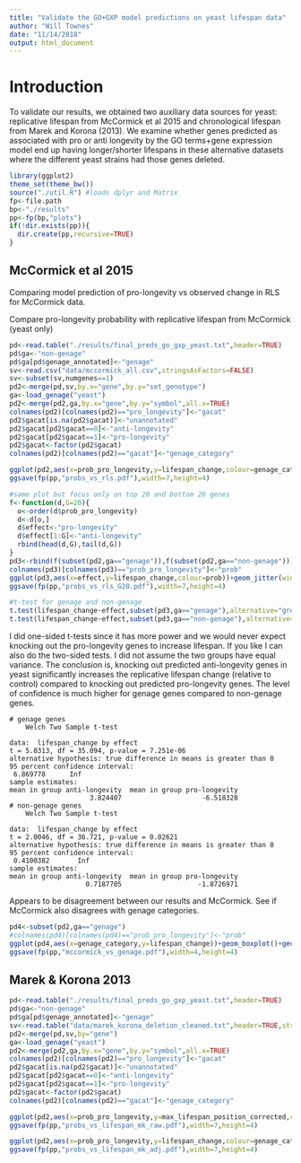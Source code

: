 ```yaml
---
title: "Validate the GO+GXP model predictions on yeast lifespan data"
author: "Will Townes"
date: "11/14/2018"
output: html_document
---
```


# Introduction

To validate our results, we obtained two auxiliary data sources for yeast: replicative lifespan from McCormick et al 2015 and chronological lifespan from Marek and Korona (2013). We examine whether genes predicted as associated with pro or anti longevity by the GO terms+gene expression model end up having longer/shorter lifespans in these alternative datasets where the different yeast strains had those genes deleted.

```r
library(ggplot2)
theme_set(theme_bw())
source("./util.R") #loads dplyr and Matrix
fp<-file.path
bp<-"./results"
pp<-fp(bp,"plots")
if(!dir.exists(pp)){
  dir.create(pp,recursive=TRUE)
}
```

## McCormick et al 2015

Comparing model prediction of pro-longevity vs observed change in RLS for McCormick data.

Compare pro-longevity probability with replicative lifespan from McCormick (yeast only)

```r
pd<-read.table("./results/final_preds_go_gxp_yeast.txt",header=TRUE)
pd$ga<-"non-genage"
pd$ga[pd$genage_annotated]<-"genage"
sv<-read.csv("data/mccormick_all.csv",stringsAsFactors=FALSE)
sv<-subset(sv,numgenes==1)
pd2<-merge(pd,sv,by.x="gene",by.y="set_genotype")
ga<-load_genage("yeast")
pd2<-merge(pd2,ga,by.x="gene",by.y="symbol",all.x=TRUE)
colnames(pd2)[colnames(pd2)=="pro_longevity"]<-"gacat"
pd2$gacat[is.na(pd2$gacat)]<-"unannotated"
pd2$gacat[pd2$gacat==0]<-"anti-longevity"
pd2$gacat[pd2$gacat==1]<-"pro-longevity"
pd2$gacat<-factor(pd2$gacat)
colnames(pd2)[colnames(pd2)=="gacat"]<-"genage_category"

ggplot(pd2,aes(x=prob_pro_longevity,y=lifespan_change,colour=genage_category)) +geom_point(alpha=.9) +xlab("predicted probability gene is pro-longevity") +ylab("change in replicative lifespan after knockout") +geom_smooth(color="black",size=.5,se=FALSE) +facet_wrap(~ga) +scale_colour_manual(values=c("red","blue","gray"))
ggsave(fp(pp,"probs_vs_rls.pdf"),width=7,height=4)

#same plot but focus only on top 20 and bottom 20 genes
f<-function(d,G=20){
  o<-order(d$prob_pro_longevity)
  d<-d[o,]
  d$effect<-"pro-longevity"
  d$effect[1:G]<-"anti-longevity"
  rbind(head(d,G),tail(d,G))
}
pd3<-rbind(f(subset(pd2,ga=="genage")),f(subset(pd2,ga=="non-genage")))
colnames(pd3)[colnames(pd3)=="prob_pro_longevity"]<-"prob"
ggplot(pd3,aes(x=effect,y=lifespan_change,colour=prob))+geom_jitter(width=.2,size=3)+facet_wrap(~ga)+theme_bw()+scale_colour_continuous(low="red",high="blue")+xlab("predicted effect")+ylab("change in replicative lifespan after knockout")
ggsave(fp(pp,"probs_vs_rls_G20.pdf"),width=7,height=4)

#t-test for genage and non-genage
t.test(lifespan_change~effect,subset(pd3,ga=="genage"),alternative="greater")#,var.equal=TRUE)
t.test(lifespan_change~effect,subset(pd3,ga=="non-genage"),alternative="greater")#,var.equal=TRUE)
```

I did one-sided t-tests since it has more power and we would never expect knocking out the pro-longevity genes to increase lifespan. If you like I can also do the two-sided tests. I did not assume the two groups have equal variance. The conclusion is, knocking out predicted anti-longevity genes in yeast significantly increases the replicative lifespan change (relative to control) compared to knocking out predicted pro-longevity genes. The level of confidence is much higher for genage genes compared to non-genage genes.

```
# genage genes
	Welch Two Sample t-test

data:  lifespan_change by effect
t = 5.0313, df = 35.094, p-value = 7.251e-06
alternative hypothesis: true difference in means is greater than 0
95 percent confidence interval:
 6.869778      Inf
sample estimates:
mean in group anti-longevity  mean in group pro-longevity 
                    3.824407                    -6.518328 
# non-genage genes                    
	Welch Two Sample t-test

data:  lifespan_change by effect
t = 2.0046, df = 36.721, p-value = 0.02621
alternative hypothesis: true difference in means is greater than 0
95 percent confidence interval:
 0.4100382       Inf
sample estimates:
mean in group anti-longevity  mean in group pro-longevity 
                   0.7187705                   -1.8726971               
```

Appears to be disagreement between our results and McCormick. See if McCormick also disagrees with genage categories.

```r
pd4<-subset(pd2,ga=="genage")
#colnames(pd4)[colnames(pd4)=="prob_pro_longevity"]<-"prob"
ggplot(pd4,aes(x=genage_category,y=lifespan_change))+geom_boxplot()+geom_jitter(width=.1,alpha=.5)+ylab("change in replicative lifespan after knockout")+xlab("genage annotation")+geom_hline(yintercept=0,linetype="dotted")
ggsave(fp(pp,"mccormick_vs_genage.pdf"),width=4,height=4)
```

## Marek & Korona 2013

```r
pd<-read.table("./results/final_preds_go_gxp_yeast.txt",header=TRUE)
pd$ga<-"non-genage"
pd$ga[pd$genage_annotated]<-"genage"
sv<-read.table("data/marek_korona_deletion_cleaned.txt",header=TRUE,stringsAsFactors=FALSE)
pd2<-merge(pd,sv,by="gene")
ga<-load_genage("yeast")
pd2<-merge(pd2,ga,by.x="gene",by.y="symbol",all.x=TRUE)
colnames(pd2)[colnames(pd2)=="pro_longevity"]<-"gacat"
pd2$gacat[is.na(pd2$gacat)]<-"unannotated"
pd2$gacat[pd2$gacat==0]<-"anti-longevity"
pd2$gacat[pd2$gacat==1]<-"pro-longevity"
pd2$gacat<-factor(pd2$gacat)
colnames(pd2)[colnames(pd2)=="gacat"]<-"genage_category"

ggplot(pd2,aes(x=prob_pro_longevity,y=max_lifespan_position_corrected,colour=genage_category)) +geom_point(alpha=.9) +xlab("predicted probability gene is pro-longevity") +ylab("maximum lifespan in deletion strain") +geom_smooth(color="black",size=.5,se=FALSE) +facet_wrap(~ga) +scale_colour_manual(values=c("red","blue","gray"))
ggsave(fp(pp,"probs_vs_lifespan_mk_raw.pdf"),width=7,height=4)

ggplot(pd2,aes(x=prob_pro_longevity,y=lifespan_change,colour=genage_category)) +geom_point(alpha=.9) +xlab("predicted probability gene is pro-longevity") +ylab("change in max lifespan in deletion strain vs control") +geom_smooth(color="black",size=.5,se=FALSE) +facet_wrap(~ga) +scale_colour_manual(values=c("red","blue","gray"))
ggsave(fp(pp,"probs_vs_lifespan_mk_adj.pdf"),width=7,height=4)
```